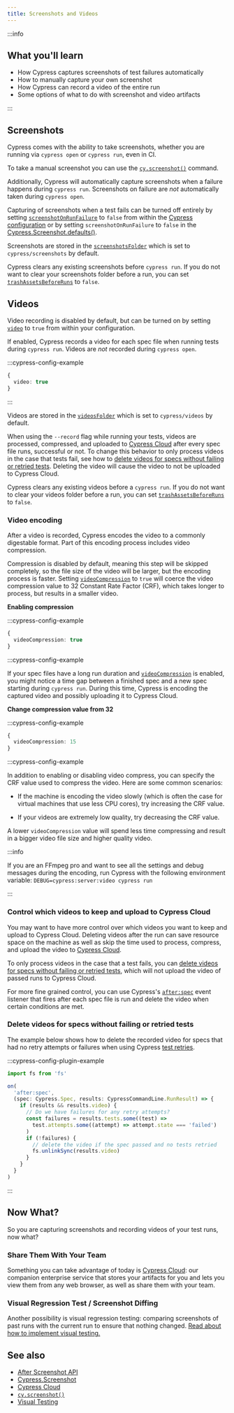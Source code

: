 ```yaml
---
title: Screenshots and Videos
---
```


:::info

## <Icon name="graduation-cap" /> What you'll learn

- How Cypress captures screenshots of test failures automatically
- How to manually capture your own screenshot
- How Cypress can record a video of the entire run
- Some options of what to do with screenshot and video artifacts

:::

<TestReplayInfo />

## Screenshots

Cypress comes with the ability to take screenshots, whether you are running via
`cypress open` or `cypress run`, even in CI.

To take a manual screenshot you can use the
[`cy.screenshot()`](/api/commands/screenshot) command.

Additionally, Cypress will automatically capture screenshots when a failure
happens during `cypress run`. Screenshots on failure are _not_ automatically
taken during `cypress open`.

Capturing of screenshots when a test fails can be turned off entirely by setting
[`screenshotOnRunFailure`](/guides/references/configuration#Screenshots) to
`false` from within the
[Cypress configuration](/guides/references/configuration) or by setting
`screenshotOnRunFailure` to `false` in the
[Cypress.Screenshot.defaults()](/api/cypress-api/screenshot-api).

Screenshots are stored in the
[`screenshotsFolder`](/guides/references/configuration#Screenshots) which is set
to `cypress/screenshots` by default.

Cypress clears any existing screenshots before `cypress run`. If you do not want
to clear your screenshots folder before a run, you can set
[`trashAssetsBeforeRuns`](/guides/references/configuration#Screenshots) to
`false`.

## Videos

<VideoRecordingSupportedBrowsers />

Video recording is disabled by default, but can be turned on by setting
[`video`](/guides/references/configuration#Videos) to `true` from within your
configuration.

If enabled, Cypress records a video for each spec file when running tests during
`cypress run`. Videos are _not_ recorded during `cypress open`.

:::cypress-config-example

```ts
{
  video: true
}
```

:::

Videos are stored in the
[`videosFolder`](/guides/references/configuration#Videos) which is set to
`cypress/videos` by default.

When using the `--record` flag while running your tests, videos are processed,
compressed, and uploaded to [Cypress Cloud](/guides/cloud/introduction) after
every spec file runs, successful or not. To change this behavior to only process
videos in the case that tests fail, see how to
[delete videos for specs without failing or retried tests](/guides/guides/screenshots-and-videos#Delete-videos-for-specs-without-failing-or-retried-tests).
Deleting the video will cause the video to not be uploaded to Cypress Cloud.

Cypress clears any existing videos before a `cypress run`. If you do not want to
clear your videos folder before a run, you can set
[`trashAssetsBeforeRuns`](/guides/references/configuration#Videos) to `false`.

### Video encoding

After a video is recorded, Cypress encodes the video to a commonly digestable
format. Part of this encoding process includes video compression.

Compression is disabled by default, meaning this step will be skipped
completely, so the file size of the video will be larger, but the encoding
process is faster. Setting
[`videoCompression`](/guides/references/configuration#Videos) to `true` will
coerce the video compression value to 32 Constant Rate Factor (CRF), which takes
longer to process, but results in a smaller video.

**Enabling compression**

:::cypress-config-example

```ts
{
  videoCompression: true
}
```

:::cypress-config-example

If your spec files have a long run duration and
[`videoCompression`](/guides/references/configuration#Videos) is enabled, you
might notice a time gap between a finished spec and a new spec starting during
`cypress run`. During this time, Cypress is encoding the captured video and
possibly uploading it to Cypress Cloud.

**Change compression value from 32**

:::cypress-config-example

```ts
{
  videoCompression: 15
}
```

:::cypress-config-example

In addition to enabling or disabling video compress, you can specify the CRF
value used to compress the video. Here are some common scenarios:

- If the machine is encoding the video slowly (which is often the case for
  virtual machines that use less CPU cores), try increasing the CRF value.

- If your videos are extremely low quality, try decreasing the CRF value.

A lower `videoCompression` value will spend less time compressing and result in
a bigger video file size and higher quality video.

:::info

If you are an FFmpeg pro and want to see all the settings and debug messages
during the encoding, run Cypress with the following environment variable:
`DEBUG=cypress:server:video cypress run`

:::

### Control which videos to keep and upload to Cypress Cloud

You may want to have more control over which videos you want to keep and upload
to Cypress Cloud. Deleting videos after the run can save resource space on the
machine as well as skip the time used to process, compress, and upload the video
to [Cypress Cloud](/guides/cloud/introduction).

To only process videos in the case that a test fails, you can
[delete videos for specs without failing or retried tests](/guides/guides/screenshots-and-videos#Delete-videos-for-specs-without-failing-or-retried-tests),
which will not upload the video of passed runs to Cypress Cloud.

For more fine grained control, you can use Cypress's
[`after:spec`](/api/plugins/after-spec-api) event listener that fires after each
spec file is run and delete the video when certain conditions are met.

### Delete videos for specs without failing or retried tests

The example below shows how to delete the recorded video for specs that had no
retry attempts or failures when using Cypress
[test retries](/guides/guides/test-retries).

:::cypress-config-plugin-example

```ts
import fs from 'fs'
```

```ts
on(
  'after:spec',
  (spec: Cypress.Spec, results: CypressCommandLine.RunResult) => {
    if (results && results.video) {
      // Do we have failures for any retry attempts?
      const failures = results.tests.some((test) =>
        test.attempts.some((attempt) => attempt.state === 'failed')
      )
      if (!failures) {
        // delete the video if the spec passed and no tests retried
        fs.unlinkSync(results.video)
      }
    }
  }
)
```

:::

## Now What?

So you are capturing screenshots and recording videos of your test runs, now
what?

### Share Them With Your Team

<!-- Line breaks removed to prevent random br elements -->

Something you can take advantage of today is
[Cypress Cloud](/guides/cloud/introduction): our companion enterprise service
that stores your artifacts for you and lets you view them from any web browser,
as well as share them with your team.

### Visual Regression Test / Screenshot Diffing

Another possibility is visual regression testing: comparing screenshots of past
runs with the current run to ensure that nothing changed.
[Read about how to implement visual testing.](/guides/tooling/visual-testing)

## See also

- [After Screenshot API](/api/plugins/after-screenshot-api)
- [Cypress.Screenshot](/api/cypress-api/screenshot-api)
- [Cypress Cloud](/guides/cloud/introduction)
- [`cy.screenshot()`](/api/commands/screenshot)
- [Visual Testing](/guides/tooling/visual-testing)
